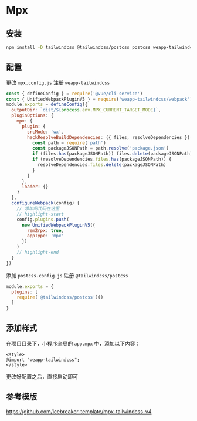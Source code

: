 # Mpx

## 安装

```bash npm2yarn
npm install -D tailwindcss @tailwindcss/postcss postcss weapp-tailwindcss
```

## 配置

更改 `mpx.config.js` 注册 `weapp-tailwindcss`

```js title="mpx.config.js"
const { defineConfig } = require('@vue/cli-service')
const { UnifiedWebpackPluginV5 } = require('weapp-tailwindcss/webpack')
module.exports = defineConfig({
  outputDir: `dist/${process.env.MPX_CURRENT_TARGET_MODE}`,
  pluginOptions: {
    mpx: {
      plugin: {
        srcMode: 'wx',
        hackResolveBuildDependencies: ({ files, resolveDependencies }) => {
          const path = require('path')
          const packageJSONPath = path.resolve('package.json')
          if (files.has(packageJSONPath)) files.delete(packageJSONPath)
          if (resolveDependencies.files.has(packageJSONPath)) {
            resolveDependencies.files.delete(packageJSONPath)
          }
        }
      },
      loader: {}
    }
  },
  configureWebpack(config) {
    // 添加的代码在这里
    // highlight-start
    config.plugins.push(
      new UnifiedWebpackPluginV5({
        rem2rpx: true,
        appType: 'mpx'
      })
    )
    // highlight-end
  }
})
```

添加 `postcss.config.js` 注册 `@tailwindcss/postcss`

```js title="postcss.config.js"
module.exports = {
  plugins: [
    require('@tailwindcss/postcss')()
  ]
}
```


## 添加样式

在项目目录下，小程序全局的 `app.mpx` 中，添加以下内容：

```vue title="app.mpx"
<style>
@import "weapp-tailwindcss";
</style>
```


更改好配置之后，直接启动即可


## 参考模版

https://github.com/icebreaker-template/mpx-tailwindcss-v4